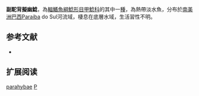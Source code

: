{{Speciesbox
| name = 副駝背擬幽鯰
| image = 
| image_width = 250px
| image_caption = 
| status = NE
| status_system = IUCN3.1
| genus = Pseudotocinclus
| species = parahybae
| authority = Takako, Oliveira & Oyakawa, 2005
| synonyms = 
}}

'''副駝背擬幽鯰'''，為[[輻鰭魚綱|輻鰭魚綱]][[鯰形目|鯰形目]][[甲鯰科|甲鯰科]]的其中一[[種|種]]，為熱帶淡水魚，分布於[[南美洲|南美洲]][[巴西|巴西]]Paraiba do Sul河流域，棲息在底層水域，生活習性不明。

==参考文献==
*{{FishBase_species|genus=Pseudotocinclus|species=parahybae|year=2014|month=12}}

== 扩展阅读 ==
{{refbegin}}
{{wikispecies-inline|Pseudotocinclus parahybae|副駝背擬幽鯰}}
{{refend}}
{{Taxonbar|from=Q3754989}}

[[Category:擬幽鯰屬|parahybae]]
[[Category:2005年描述的鱼类|P]]